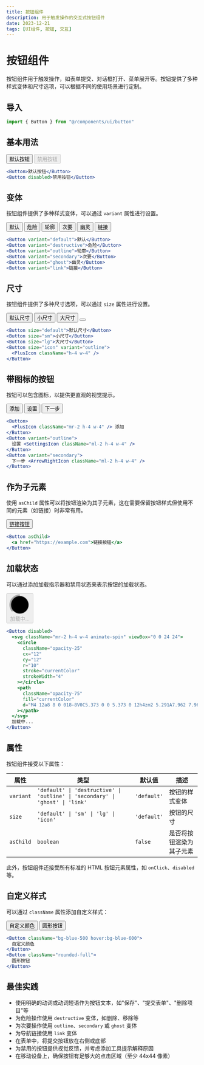 ```yaml
---
title: 按钮组件
description: 用于触发操作的交互式按钮组件
date: 2023-12-21
tags: [UI组件, 按钮, 交互]
---
```



# 按钮组件

按钮组件用于触发操作，如表单提交、对话框打开、菜单展开等。按钮提供了多种样式变体和尺寸选项，可以根据不同的使用场景进行定制。

## 导入

```jsx
import { Button } from "@/components/ui/button"
```

## 基本用法

<div className="flex flex-wrap gap-4">
  <Button>默认按钮</Button>
  <Button disabled>禁用按钮</Button>
</div>

```jsx
<Button>默认按钮</Button>
<Button disabled>禁用按钮</Button>
```

## 变体

按钮组件提供了多种样式变体，可以通过 `variant` 属性进行设置。

<div className="flex flex-wrap gap-4">
  <Button variant="default">默认</Button>
  <Button variant="destructive">危险</Button>
  <Button variant="outline">轮廓</Button>
  <Button variant="secondary">次要</Button>
  <Button variant="ghost">幽灵</Button>
  <Button variant="link">链接</Button>
</div>

```jsx
<Button variant="default">默认</Button>
<Button variant="destructive">危险</Button>
<Button variant="outline">轮廓</Button>
<Button variant="secondary">次要</Button>
<Button variant="ghost">幽灵</Button>
<Button variant="link">链接</Button>
```

## 尺寸

按钮组件提供了多种尺寸选项，可以通过 `size` 属性进行设置。

<div className="flex items-center flex-wrap gap-4">
  <Button size="default">默认尺寸</Button>
  <Button size="sm">小尺寸</Button>
  <Button size="lg">大尺寸</Button>
  <Button size="icon" variant="outline">
    <PlusIcon className="h-4 w-4" />
  </Button>
</div>

```jsx
<Button size="default">默认尺寸</Button>
<Button size="sm">小尺寸</Button>
<Button size="lg">大尺寸</Button>
<Button size="icon" variant="outline">
  <PlusIcon className="h-4 w-4" />
</Button>
```

## 带图标的按钮

按钮可以包含图标，以提供更直观的视觉提示。

<div className="flex flex-wrap gap-4">
  <Button>
    <PlusIcon className="mr-2 h-4 w-4" /> 添加
  </Button>
  <Button variant="outline">
    设置 <SettingsIcon className="ml-2 h-4 w-4" />
  </Button>
  <Button variant="secondary">
    下一步 <ArrowRightIcon className="ml-2 h-4 w-4" />
  </Button>
</div>

```jsx
<Button>
  <PlusIcon className="mr-2 h-4 w-4" /> 添加
</Button>
<Button variant="outline">
  设置 <SettingsIcon className="ml-2 h-4 w-4" />
</Button>
<Button variant="secondary">
  下一步 <ArrowRightIcon className="ml-2 h-4 w-4" />
</Button>
```

## 作为子元素

使用 `asChild` 属性可以将按钮渲染为其子元素，这在需要保留按钮样式但使用不同的元素（如链接）时非常有用。

<div className="flex flex-wrap gap-4">
  <Button asChild>
    <a href="https://example.com">链接按钮</a>
  </Button>
</div>

```jsx
<Button asChild>
  <a href="https://example.com">链接按钮</a>
</Button>
```

## 加载状态

可以通过添加加载指示器和禁用状态来表示按钮的加载状态。

<div className="flex flex-wrap gap-4">
  <Button disabled>
    <svg className="mr-2 h-4 w-4 animate-spin" viewBox="0 0 24 24">
      <circle
        className="opacity-25"
        cx="12"
        cy="12"
        r="10"
        stroke="currentColor"
        strokeWidth="4"
      ></circle>
      <path
        className="opacity-75"
        fill="currentColor"
        d="M4 12a8 8 0 018-8V0C5.373 0 0 5.373 0 12h4zm2 5.291A7.962 7.962 0 014 12H0c0 3.042 1.135 5.824 3 7.938l3-2.647z"
      ></path>
    </svg>
    加载中...
  </Button>
</div>

```jsx
<Button disabled>
  <svg className="mr-2 h-4 w-4 animate-spin" viewBox="0 0 24 24">
    <circle
      className="opacity-25"
      cx="12"
      cy="12"
      r="10"
      stroke="currentColor"
      strokeWidth="4"
    ></circle>
    <path
      className="opacity-75"
      fill="currentColor"
      d="M4 12a8 8 0 018-8V0C5.373 0 0 5.373 0 12h4zm2 5.291A7.962 7.962 0 014 12H0c0 3.042 1.135 5.824 3 7.938l3-2.647z"
    ></path>
  </svg>
  加载中...
</Button>
```

## 属性

按钮组件接受以下属性：

| 属性 | 类型 | 默认值 | 描述 |
| --- | --- | --- | --- |
| `variant` | `'default' \| 'destructive' \| 'outline' \| 'secondary' \| 'ghost' \| 'link'` | `'default'` | 按钮的样式变体 |
| `size` | `'default' \| 'sm' \| 'lg' \| 'icon'` | `'default'` | 按钮的尺寸 |
| `asChild` | `boolean` | `false` | 是否将按钮渲染为其子元素 |

此外，按钮组件还接受所有标准的 HTML 按钮元素属性，如 `onClick`、`disabled` 等。

## 自定义样式

可以通过 `className` 属性添加自定义样式：

<div className="flex flex-wrap gap-4">
  <Button className="bg-blue-500 hover:bg-blue-600">
    自定义颜色
  </Button>
  <Button className="rounded-full">
    圆形按钮
  </Button>
</div>

```jsx
<Button className="bg-blue-500 hover:bg-blue-600">
  自定义颜色
</Button>
<Button className="rounded-full">
  圆形按钮
</Button>
```

## 最佳实践

- 使用明确的动词或动词短语作为按钮文本，如"保存"、"提交表单"、"删除项目"等
- 为危险操作使用 `destructive` 变体，如删除、移除等
- 为次要操作使用 `outline`、`secondary` 或 `ghost` 变体
- 为导航链接使用 `link` 变体
- 在表单中，将提交按钮放在右侧或底部
- 为禁用的按钮提供视觉反馈，并考虑添加工具提示解释原因
- 在移动设备上，确保按钮有足够大的点击区域（至少 44x44 像素）
